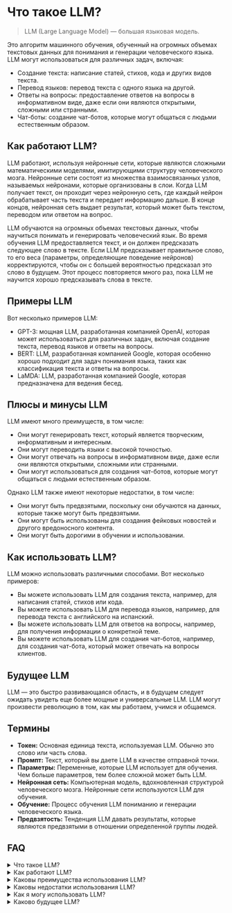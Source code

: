 # Что такое LLM?

> LLM (Large Language Model) — большая языковая модель.

Это алгоритм машинного обучения, обученный на огромных объемах текстовых данных для понимания и генерации человеческого языка. LLM могут использоваться для различных задач, включая:

*   Создание текста: написание статей, стихов, кода и других видов текста.
*   Перевод языков: перевод текста с одного языка на другой.
*   Ответы на вопросы: предоставление ответов на вопросы в информативном виде, даже если они являются открытыми, сложными или странными.
*   Чат-боты: создание чат-ботов, которые могут общаться с людьми естественным образом.

## Как работают LLM?

LLM работают, используя нейронные сети, которые являются сложными математическими моделями, имитирующими структуру человеческого мозга. Нейронные сети состоят из множества взаимосвязанных узлов, называемых нейронами, которые организованы в слои. Когда LLM получает текст, он проходит через нейронную сеть, где каждый нейрон обрабатывает часть текста и передает информацию дальше. В конце концов, нейронная сеть выдает результат, который может быть текстом, переводом или ответом на вопрос.

LLM обучаются на огромных объемах текстовых данных, чтобы научиться понимать и генерировать человеческий язык. Во время обучения LLM предоставляется текст, и он должен предсказать следующее слово в тексте. Если LLM предсказывает правильное слово, то его веса (параметры, определяющие поведение нейронов) корректируются, чтобы он с большей вероятностью предсказал это слово в будущем. Этот процесс повторяется много раз, пока LLM не научится хорошо предсказывать слова в тексте.

## Примеры LLM

Вот несколько примеров LLM:

*   GPT-3: мощная LLM, разработанная компанией OpenAI, которая может использоваться для различных задач, включая создание текста, перевод языков и ответы на вопросы.
*   BERT: LLM, разработанная компанией Google, которая особенно хорошо подходит для задач понимания языка, таких как классификация текста и ответы на вопросы.
*   LaMDA: LLM, разработанная компанией Google, которая предназначена для ведения бесед.

## Плюсы и минусы LLM

LLM имеют много преимуществ, в том числе:

*   Они могут генерировать текст, который является творческим, информативным и интересным.
*   Они могут переводить языки с высокой точностью.
*   Они могут отвечать на вопросы в информативном виде, даже если они являются открытыми, сложными или странными.
*   Они могут использоваться для создания чат-ботов, которые могут общаться с людьми естественным образом.

Однако LLM также имеют некоторые недостатки, в том числе:

*   Они могут быть предвзятыми, поскольку они обучаются на данных, которые также могут быть предвзятыми.
*   Они могут быть использованы для создания фейковых новостей и другого вредоносного контента.
*   Они могут быть дорогими в обучении и использовании.

## Как использовать LLM?

LLM можно использовать различными способами. Вот несколько примеров:

*   Вы можете использовать LLM для создания текста, например, для написания статей, стихов или кода.
*   Вы можете использовать LLM для перевода языков, например, для перевода текста с английского на испанский.
*   Вы можете использовать LLM для ответов на вопросы, например, для получения информации о конкретной теме.
*   Вы можете использовать LLM для создания чат-ботов, например, для создания чат-бота, который может отвечать на вопросы клиентов.

## Будущее LLM

LLM — это быстро развивающаяся область, и в будущем следует ожидать увидеть еще более мощные и универсальные LLM. LLM могут произвести революцию в том, как мы работаем, учимся и общаемся.

## Термины

*   **Токен:** Основная единица текста, используемая LLM. Обычно это слово или часть слова.
*   **Промпт:** Текст, который вы даете LLM в качестве отправной точки.
*   **Параметры:** Переменные, которые LLM использует для обучения. Чем больше параметров, тем более сложной может быть LLM.
*   **Нейронная сеть:** Компьютерная модель, вдохновленная структурой человеческого мозга. Нейронные сети используются LLM для обучения.
*   **Обучение:** Процесс обучения LLM пониманию и генерации человеческого языка.
*   **Предвзятость:** Тенденция LLM давать результаты, которые являются предвзятыми в отношении определенной группы людей.

## FAQ

<details>
  <summary>Что такое LLM?</summary>
  LLM (Large Language Model) — это тип модели машинного обучения, предназначенный для понимания и генерации человеческого языка.
</details>

<details>
  <summary>Как работают LLM?</summary>
  LLM работают, используя нейронные сети для обработки и анализа больших объемов текстовых данных. Они учатся выявлять закономерности и взаимосвязи в данных, что позволяет им генерировать новый текст, переводить языки и отвечать на вопросы.
</details>

<details>
  <summary>Каковы преимущества использования LLM?</summary>
  LLM имеют много преимуществ, в том числе:

  *   Они могут генерировать текст, который является творческим, информативным и интересным.
  *   Они могут переводить языки с высокой точностью.
  *   Они могут отвечать на вопросы в информативном виде, даже если они являются открытыми, сложными или странными.
  *   Они могут использоваться для создания чат-ботов, которые могут общаться с людьми естественным образом.
</details>

<details>
  <summary>Каковы недостатки использования LLM?</summary>
  LLM также имеют некоторые недостатки, в том числе:

  *   Они могут быть предвзятыми, поскольку они обучаются на данных, которые также могут быть предвзятыми.
  *   Они могут быть использованы для создания фейковых новостей и другого вредоносного контента.
  *   Они могут быть дорогими в обучении и использовании.
</details>

<details>
  <summary>Как я могу использовать LLM?</summary>
  LLM можно использовать различными способами. Вот несколько примеров:

  *   Вы можете использовать LLM для создания текста, например, для написания статей, стихов или кода.
  *   Вы можете использовать LLM для перевода языков, например, для перевода текста с английского на испанский.
  *   Вы можете использовать LLM для ответов на вопросы, например, для получения информации о конкретной теме.
  *   Вы можете использовать LLM для создания чат-ботов, например, для создания чат-бота, который может отвечать на вопросы клиентов.
</details>

<details>
  <summary>Каково будущее LLM?</summary>
  LLM — это быстро развивающаяся область, и в будущем следует ожидать увидеть еще более мощные и универсальные LLM. LLM могут произвести революцию в том, как мы работаем, учимся и общаемся.
</details>
